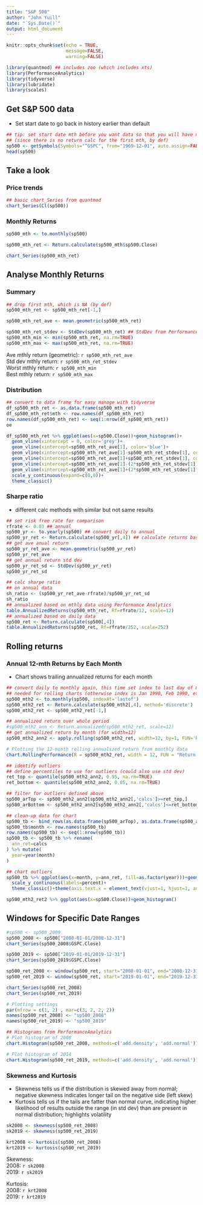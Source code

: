 ```yaml
---
title: "S&P 500"
author: "John Yuill"
date: "`Sys.Date()`"
output: html_document
---
```


```r
knitr::opts_chunk$set(echo = TRUE,
                      message=FALSE,
                      warning=FALSE)

library(quantmod) ## includes zoo (which includes xts)
library(PerformanceAnalytics)
library(tidyverse)
library(lubridate)
library(scales)
```

## Get S&P 500 data

* Set start date to go back in history earlier than default

```r
## tip: set start date mth before you want data so that you will have mthly returns for full period
## (since there is no return calc for the first mth, by def)
sp500 <- getSymbols(Symbols="^GSPC", from="1969-12-01", auto.assign=FALSE)
head(sp500)
```

## Take a look

### Price trends

```r
## basic chart_Series from quantmod
chart_Series(Cl(sp500))
```

### Monthly Returns

```r
sp500_mth <- to.monthly(sp500)

sp500_mth_ret <- Return.calculate(sp500_mth$sp500.Close)

chart_Series(sp500_mth_ret)
```

## Analyse Monthly Returns

### Summary

```r
## drop first mth, which is NA (by def)
sp500_mth_ret <- sp500_mth_ret[-1,]

sp500_mth_ret_ave <- mean.geometric(sp500_mth_ret)

sp500_mth_ret_stdev <- StdDev(sp500_mth_ret) ## StdDev from PerformanceAnalytics
sp500_mth_min <- min(sp500_mth_ret, na.rm=TRUE)
sp500_mth_max <- max(sp500_mth_ret, na.rm=TRUE)


```

Ave mthly return (geometric): `r sp500_mth_ret_ave` <br />
Std dev mthly return: `r sp500_mth_ret_stdev` <br />
Worst mthly return: `r sp500_mth_min` <br />
Best mthly return: `r sp500_mth_max` <br />

### Distribution

```r
## convert to data frame for easy manage with tidyverse
df_sp500_mth_ret <- as.data.frame(sp500_mth_ret)
df_sp500_mth_ret$mth <- row.names(df_sp500_mth_ret)
row.names(df_sp500_mth_ret) <- seq(1:nrow(df_sp500_mth_ret))
oe
```

```r
df_sp500_mth_ret %>% ggplot(aes(x=sp500.Close))+geom_histogram()+
  geom_vline(xintercept = 0, color='grey')+
  geom_vline(xintercept=sp500_mth_ret_ave[1], color='blue')+
  geom_vline(xintercept=sp500_mth_ret_ave[1]-sp500_mth_ret_stdev[1], color='lightblue')+
  geom_vline(xintercept=sp500_mth_ret_ave[1]+sp500_mth_ret_stdev[1], color='lightblue')+
  geom_vline(xintercept=sp500_mth_ret_ave[1]-(2*sp500_mth_ret_stdev[1]), color='lightblue', linetype='dashed')+
  geom_vline(xintercept=sp500_mth_ret_ave[1]+(2*sp500_mth_ret_stdev[1]), color='lightblue', linetype='dashed' )+
  scale_y_continuous(expand=c(0,0))+
  theme_classic()
```


### Sharpe ratio

* different calc methods with similar but not same results

```r
## set risk free rate for comparison
rfrate <- 0.03 ## annual
sp500_yr <- to.yearly(sp500) ## convert daily to annual
sp500_yr_ret <- Return.calculate(sp500_yr[,4]) ## calculate returns based on annual close
## get ave anual return
sp500_yr_ret_ave <- mean.geometric(sp500_yr_ret)
sp500_yr_ret_ave
## get annual return std dev
sp500_yr_ret_sd <- StdDev(sp500_yr_ret)
sp500_yr_ret_sd

## calc sharpe ratio
## on annual data
sh_ratio <- (sp500_yr_ret_ave-rfrate)/sp500_yr_ret_sd
sh_ratio
## annualized based on mthly data using Performance Analytics
table.AnnualizedReturns(sp500_mth_ret, Rf=rfrate/12, scale=12)
## annualized based on daily data
sp500_ret <- Return.calculate(sp500[,4])
table.AnnualizedReturns(sp500_ret, Rf=rfrate/252, scale=252)
```

## Rolling returns

### Annual 12-mth Returns by Each Month

* Chart shows trailing annualized returns for each month

```r
## convert daily to monthly again, this time set index to last day of mth
## needed for rolling charts (otherwise index is Jan 1990, Feb 1990, etc)
sp500_mth2 <- to.monthly(sp500, indexAt='lastof')
sp500_mth2_ret <- Return.calculate(sp500_mth2[,4], method='discrete')
sp500_mth2_ret <- sp500_mth2_ret[-1,]

## annualized return over whole period
#sp500_mth2_ann <- Return.annualized(sp500_mth2_ret, scale=12)
## get annualized return by month (for width=12)
sp500_mth2_ann2 <- apply.rolling(sp500_mth2_ret, width=12, by=1, FUN='Return.annualized')

# Plotting the 12-month rolling annualized return from monthly data
chart.RollingPerformance(R = sp500_mth2_ret, width = 12, FUN = "Return.annualized")

```

```r
## identify outliers
## define percentiles to use for outliers (could also use std dev)
ret_top <- quantile(sp500_mth2_ann2, 0.95, na.rm=TRUE)
ret_bottom <- quantile(sp500_mth2_ann2, 0.05, na.rm=TRUE)

## filter for outliers defined above
sp500_arTop <- sp500_mth2_ann2[sp500_mth2_ann2[,'calcs']>=ret_top,]
sp500_arBottom <- sp500_mth2_ann2[sp500_mth2_ann2[,'calcs']<=ret_bottom,]

## clean-up data for chart
sp500_tb <- bind_rows(as.data.frame(sp500_arTop), as.data.frame(sp500_arBottom))
sp500_tb$month <- row.names(sp500_tb)
row.names(sp500_tb) <- seq(1:nrow(sp500_tb))
sp500_tb <- sp500_tb %>% rename(
  ann_ret=calcs
) %>% mutate(
  year=year(month)
)

```

```r
## chart outliers
sp500_tb %>% ggplot(aes(x=month, y=ann_ret, fill=as.factor(year)))+geom_col()+
  scale_y_continuous(labels=percent)+
  theme_classic()+theme(axis.text.x = element_text(vjust=1, hjust=1, angle=60))
```


```r
sp500_mth2_ret2 %>% ggplot(aes(x=sp500.Close))+geom_histogram()
```


## Windows for Specific Date Ranges

```r
#sp500 <- sp500_2009
sp500_2008 <- sp500["2008-01-01/2008-12-31"]
chart_Series(sp500_2008$GSPC.Close)

sp500_2019 <- sp500["2019-01-01/2019-12-31"]
chart_Series(sp500_2019$GSPC.Close)
```


```r
sp500_ret_2008 <- window(sp500_ret, start="2008-01-01", end="2008-12-31")
sp500_ret_2019 <- window(sp500_ret, start="2019-01-01", end="2019-12-31")

chart_Series(sp500_ret_2008)
chart_Series(sp500_ret_2019)

# Plotting settings
par(mfrow = c(1, 2) , mar=c(3, 2, 2, 2))
names(sp500_ret_2008) <- "sp500_2008"
names(sp500_ret_2019) <- "sp500_2019"

## Histograms from PerformanceAnalytics
# Plot histogram of 2008
chart.Histogram(sp500_ret_2008, methods=c('add.density', 'add.normal'))

# Plot histogram of 2014
chart.Histogram(sp500_ret_2019, methods=c('add.density', 'add.normal'))

```

### Skewness and Kurtosis

* Skewness tells us if the distribution is skewed away from normal; negative skewness indicates longer tail on the negative side (left skew)
* Kurtosis tells us if the tails are fatter than normal curve, indicating higher likelihood of results outside the range (in std dev) than are present in normal distribution; highlights volatility

```r
sk2008 <- skewness(sp500_ret_2008)
sk2019 <- skewness(sp500_ret_2019)

krt2008 <- kurtosis(sp500_ret_2008)
krt2019 <- kurtosis(sp500_ret_2019)
```

Skewness: <br />
2008: `r sk2008` <br />
2019: `r sk2019` 

Kurtosis: <br />
2008: `r krt2008` <br />
2019: `r krt2019`